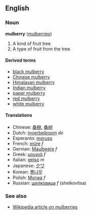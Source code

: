 ==English==
===Noun===
'''mulberry''' ([[mulberries]])

# A kind of fruit tree
# A type of fruit from the tree

====Derived terms====
*[[black mulberry]]
*[[Chinese mulberry]]
*[[Himalayan mulberry]]
*[[Indian mulberry]]
*[[paper mulberry]]
*[[red mulberry]]
*[[white mulberry]]

====Translations====
*Chinese: [[桑樹]], [[桑树]]
*Dutch: [[moerbeiboom]] ''de''
*Esperanto: [[moruso]]
*French: [[mûre]] ''f''
*German: [[Maulbeere]] ''f''
*Greek: [[μουριά]] ''f''
*Italian: [[gelso]] ''m''
*Japanese: [[クワ]]
*Korean: [[뽕나무]]
*Polish: [[Morwa]] ''f''
*Russian: [[шелковица]] ''f'' (shelkovitsa)

===See also===
*[[w:Mulberry|Wikipedia article on mulberries]]